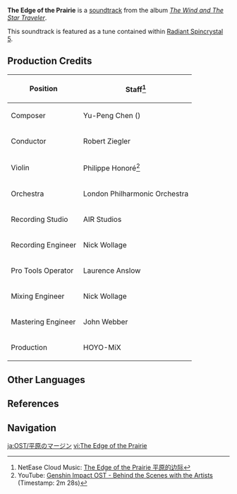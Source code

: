 {{Soundtrack Infobox
|title          =
|image          = The Wind and The Star Traveler.png
|album          = The Wind and The Star Traveler
|disc           =
|number         = 10
|featured       = GENSHIN CONCERT 2021 "Melodies of an Endless Journey" (CD)
|featured2      =
|featured3      =
|featured_disc  = A
|featured_disc2 =
|featured_disc3 =
|youtube_id     = vsx15q1j3sc
|spotify_id     = 1WlShbc4cKHDjjx5dpJbrg
|played_in      = Mondstadt
|during         = [[Mondstadt]] (Rain)
|domain         =
|previous       = Pure Sky
|next           = A Tale of Two Dragons
}}
'''The Edge of the Prairie''' is a [[soundtrack]] from the album ''[[The Wind and The Star Traveler]]''.

This soundtrack is featured as a tune contained within [[Radiant Spincrystal 5]].

==Production Credits==
{| class="wikitable" style="text-align:left; height:0.5em"
! Position
! Staff<ref>NetEase Cloud Music: [https://music.163.com/#/song?id=1455706955 The Edge of the Prairie 平原的边际]</ref>
|-
! Composer
| Yu-Peng Chen ({{zh|陈致逸}})
|-
! Conductor
| Robert Ziegler
|-
! Violin
| Philippe Honoré<ref>YouTube: [https://youtu.be/NWttfnCIX5E Genshin Impact OST - Behind the Scenes with the Artists] (Timestamp: 2m 28s)</ref>
|-
! Orchestra
| London Philharmonic Orchestra
|-
! Recording Studio
| AIR Studios
|-
! Recording Engineer
| Nick Wollage
|-
! Pro Tools Operator
| Laurence Anslow
|-
! Mixing Engineer
| Nick Wollage
|-
! Mastering Engineer
| John Webber
|-
! Production
| HOYO-MiX
|}
<!--
==Trivia
-->

==Other Languages==
{{Other Languages
|en      = The Edge of the Prairie
|zhs     = 平原的边际
|zhs_rm  = Píngyuán de Biānjì
|zht     = 平原的邊際
|zht_rm  = Píngyuán de Biānjì
|zh_tl   = The Edge of the Plains
|ja      = 平原のマージン
|ja_rm   = Heigen no Maajin
|ja_tl   = 
|ko      = {{tt|초원|草原}}의 {{tt|지평선|地平線}}
|ko_rm   = Chowon-ui Jipyeongseon
|ko_tl   = The Horizon of the Prairie
|es      = The Edge of the Prairie<ref name="RS">{{Ref/Item|Radiant Spincrystal 5|note=Spanish, French, Russian, Thai, Vietnamese, German, Indonesian, Portuguese, Turkish, Italian}}</ref>
|fr      = The Edge of the Prairie<ref name="RS" />
|ru      = The Edge of the Prairie<ref name="RS" />
|th      = The Edge of the Prairie<ref name="RS" />
|vi      = Biên Giới Bình Nguyên<ref name="RS" />
|vi_tl   = 
|de      = The Edge of the Prairie<ref name="RS" />
|id      = The Edge of the Prairie<ref name="RS" />
|pt      = The Edge of the Prairie<ref name="RS" />
|tr      = The Edge of the Prairie<ref name="RS" />
|it      = The Edge of the Prairie<ref name="RS" />
}}

==References==
{{Reflist}}

==Navigation==
{{Soundtrack Navbox|The Wind and The Star Traveler}}

[[ja:OST/平原のマージン]]
[[vi:The Edge of the Prairie]]